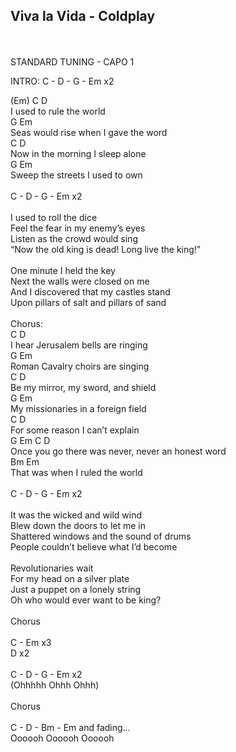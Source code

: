 ## Viva la Vida - Coldplay\
\
\
STANDARD TUNING - CAPO 1\

INTRO: C - D - G - Em    x2\

(Em)      C        D\
I used to rule the world\
           G                    Em\
Seas would rise when I gave the word\
                     C       D\
Now in the morning I sleep alone	\
          G                 Em\
Sweep the streets I used to own\
\
C - D - G - Em    x2\
\
I used to roll the dice \
Feel the fear in my enemy's eyes \
Listen as the crowd would sing \
"Now the old king is dead! Long live the king!" \
\
One minute I held the key \
Next the walls were closed on me \
And I discovered that my castles stand \
Upon pillars of salt and pillars of sand \
\
Chorus:\
  C              D\
I hear Jerusalem bells are ringing\
G             Em\
Roman Cavalry choirs are singing\
C                D\
Be my mirror, my sword, and shield\
   G                 Em\
My missionaries in a foreign field\
C                 D\
For some reason I can't explain\
G                     Em              C      D\
Once you go there was never, never an honest word\
         Bm               Em\
That was when I ruled the world\
\
C - D - G - Em    x2\
\
It was the wicked and wild wind \
Blew down the doors to let me in \
Shattered windows and the sound of drums \
People couldn't believe what I'd become \
\
Revolutionaries wait \
For my head on a silver plate \
Just a puppet on a lonely string \
Oh who would ever want to be king? \
\
Chorus\
\
C - Em x3\
D x2\
\
C - D - G - Em    x2\
(Ohhhhh Ohhh Ohhh)\
\
Chorus\
\
C - D - Bm - Em              and fading...\
Oooooh Oooooh Oooooh\
\
\
\
